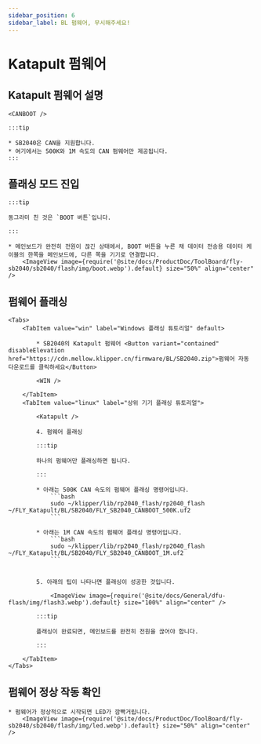 ```yaml
---
sidebar_position: 6
sidebar_label: BL 펌웨어, 무시해주세요!
---
```



# Katapult 펌웨어

## Katapult 펌웨어 설명

    <CANBOOT />

    :::tip

    * SB2040은 CAN을 지원합니다.
    * 여기에서는 500K와 1M 속도의 CAN 펌웨어만 제공됩니다.
    :::

## 플래싱 모드 진입

    :::tip

    동그라미 친 것은 `BOOT 버튼`입니다.

    :::

    * 메인보드가 완전히 전원이 끊긴 상태에서, BOOT 버튼을 누른 채 데이터 전송용 데이터 케이블의 한쪽을 메인보드에, 다른 쪽을 기기로 연결합니다.
        <ImageView image={require('@site/docs/ProductDoc/ToolBoard/fly-sb2040/sb2040/flash/img/boot.webp').default} size="50%" align="center" />

## 펌웨어 플래싱
    <Tabs>
        <TabItem value="win" label="Windows 플래싱 튜토리얼" default>

            * SB2040의 Katapult 펌웨어 <Button variant="contained" disableElevation href="https://cdn.mellow.klipper.cn/firmware/BL/SB2040.zip">펌웨어 자동 다운로드를 클릭하세요</Button>

            <WIN />
            
        </TabItem>
        <TabItem value="linux" label="상위 기기 플래싱 튜토리얼">
            
            <Katapult />

            4. 펌웨어 플래싱

            :::tip

            하나의 펌웨어만 플래싱하면 됩니다.

            :::

            * 아래는 500K CAN 속도의 펌웨어 플래싱 명령어입니다.
                ```bash
                sudo ~/klipper/lib/rp2040_flash/rp2040_flash ~/FLY_Katapult/BL/SB2040/FLY_SB2040_CANBOOT_500K.uf2
                ```
                       
            * 아래는 1M CAN 속도의 펌웨어 플래싱 명령어입니다.
                ```bash
                sudo ~/klipper/lib/rp2040_flash/rp2040_flash ~/FLY_Katapult/BL/SB2040/FLY_SB2040_CANBOOT_1M.uf2
                ```


            5. 아래의 팁이 나타나면 플래싱이 성공한 것입니다.

                <ImageView image={require('@site/docs/General/dfu-flash/img/flash3.webp').default} size="100%" align="center" />

            :::tip

            플래싱이 완료되면, 메인보드를 완전히 전원을 끊어야 합니다.

            :::

        </TabItem>
    </Tabs>

## 펌웨어 정상 작동 확인

    * 펌웨어가 정상적으로 시작되면 LED가 깜빡거립니다.
        <ImageView image={require('@site/docs/ProductDoc/ToolBoard/fly-sb2040/sb2040/flash/img/led.webp').default} size="50%" align="center" />

